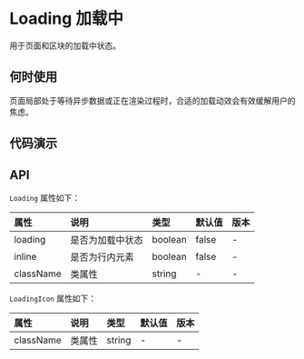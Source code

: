 



# Loading 加载中

用于页面和区块的加载中状态。

## 何时使用

页面局部处于等待异步数据或正在渲染过程时，合适的加载动效会有效缓解用户的焦虑。

## 代码演示

<CodeBox title="加载按钮" desc={descIcon} code={codeIcon}>
    <DemoIcon />
</CodeBox>

<CodeBox title="基本用法" desc={descBasic} code={codeBasic}>
    <DemoBasic />
</CodeBox>

<CodeBox title="行内元素Loading" desc={descInline} code={codeInline}>
    <DemoInline />
</CodeBox>

## API

<!-- 给table设置外部className 下方需要留空一行（不然mdx解析会出错） -->

`Loading` 属性如下：

<div className="api">

| 属性      | 说明             | 类型    | 默认值 | 版本 |
| :-------- | :--------------- | :------ | :----- | :--- |
| loading   | 是否为加载中状态 | boolean | false  | -    |
| inline    | 是否为行内元素   | boolean | false  | -    |
| className | 类属性           | string  | -      | -    |

</div>

`LoadingIcon` 属性如下：

<div className="api">

| 属性      | 说明   | 类型   | 默认值 | 版本 |
| :-------- | :----- | :----- | :----- | :--- |
| className | 类属性 | string | -      | -    |

</div>
